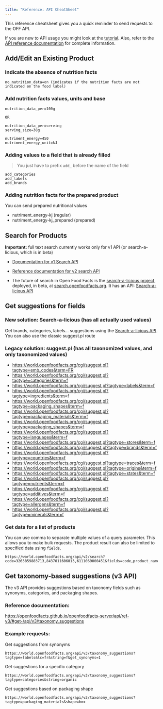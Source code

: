 ```yaml
---
title: "Reference: API CheatSheet"
---
```


This reference cheatsheet gives you a quick reminder to send requests to the OFF API.

If you are new to API usage you might look at the [tutorial](tutorial-off-api.md).
Also, refer to the [API reference documentation](ref-v2.md) for complete information.

## Add/Edit an Existing Product

### Indicate the absence of nutrition facts

```text title="Indicate the absence of nutrition facts"
no_nutrition_data=on (indicates if the nutrition facts are not indicated on the food label)
```

### Add nutrition facts values, units and base

```text title="Add nutrition facts values, units and base"
nutrition_data_per=100g

OR

nutrition_data_per=serving
serving_size=38g
```

```text title="Add nutrition facts values, units and base"
nutriment_energy=450
nutriment_energy_unit=kJ
```

### Adding values to a field that is already filled

> You just have to prefix `add_` before the name of the field

```text title="Adding values to a field that is already filled"
add_categories
add_labels
add_brands
```

### Adding nutrition facts for the prepared product
You can send prepared nutritional values
* nutriment_energy-kj (regular)
* nutriment_energy-kj_prepared (prepared)

## Search for Products

**Important:** full text search currently works only for v1 API (or search-a-licious, which is in beta)

* [Documentation for v1 Search API](https://wiki.openfoodfacts.org/API/Read/Search)

* [Reference documentation for v2 search API](https://openfoodfacts.github.io/openfoodfacts-server/api/ref-v2/#get-/api/v2/search)

* The future of search in Open Food Facts is the [search-a-licious project](https://github.com/openfoodfacts/search-a-licious), deployed, in beta, at [search.openfoodfacts.org](https://search.openfoodfacts.org/). It has an API: [Search-a-licious API](https://search.openfoodfacts.org/docs)

## Get suggestions for fields
### New solution: Search-a-licious (has all actually used values)
Get brands, categories, labels… suggestions using the [Search-a-licious API](https://search.openfoodfacts.org/docs). 
You can also use the classic suggest.pl route

### Legacy solution: suggest.pl (has all taxonomized values, and only taxonomized values)
* https://world.openfoodfacts.org/cgi/suggest.pl?tagtype=emb_codes&term=FR
* https://world.openfoodfacts.org/cgi/suggest.pl?tagtype=categories&term=f
* https://world.openfoodfacts.org/cgi/suggest.pl?tagtype=labels&term=f
* https://world.openfoodfacts.org/cgi/suggest.pl?tagtype=ingredients&term=f
* https://world.openfoodfacts.org/cgi/suggest.pl?tagtype=packaging_shapes&term=f
* https://world.openfoodfacts.org/cgi/suggest.pl?tagtype=packaging_materials&term=f
* https://world.openfoodfacts.org/cgi/suggest.pl?tagtype=packaging_shapes&term=f
* https://world.openfoodfacts.org/cgi/suggest.pl?tagtype=languages&term=f
* https://world.openfoodfacts.org/cgi/suggest.pl?tagtype=stores&term=f
* https://world.openfoodfacts.org/cgi/suggest.pl?tagtype=brands&term=f
* https://world.openfoodfacts.org/cgi/suggest.pl?tagtype=countries&term=f
* https://world.openfoodfacts.org/cgi/suggest.pl?tagtype=traces&term=f
* https://world.openfoodfacts.org/cgi/suggest.pl?tagtype=origins&term=f
* https://world.openfoodfacts.org/cgi/suggest.pl?tagtype=states&term=f
* https://world.openfoodfacts.org/cgi/suggest.pl?tagtype=nutrients&term=f
* https://world.openfoodfacts.org/cgi/suggest.pl?tagtype=additives&term=f
* https://world.openfoodfacts.org/cgi/suggest.pl?tagtype=allergens&term=f
* https://world.openfoodfacts.org/cgi/suggest.pl?tagtype=minerals&term=f

### Get data for a list of products

You can use comma to separate multiple values of a query parameter. This allows you to make bulk requests. The product result can also be limited to specified data using `fields`.

```text title="Get data for a list of products"
https://world.openfoodfacts.org/api/v2/search?code=3263859883713,8437011606013,6111069000451&fields=code,product_name
```

## Get taxonomy-based suggestions (v3 API)

The v3 API provides suggestions based on taxonomy fields such as synonyms, categories, and packaging shapes.

### Reference documentation:
https://openfoodfacts.github.io/openfoodfacts-server/api/ref-v3/#get-/api/v3/taxonomy_suggestions

### Example requests:
Get suggestions from synonyms
```text title="Example requests:"
https://world.openfoodfacts.org/api/v3/taxonomy_suggestions?tagtype=labels&lc=fr&string=f&get_synonyms=1
```
Get suggestions for a specific category
```text title="Example requests:"
https://world.openfoodfacts.org/api/v3/taxonomy_suggestions?tagtype=categories&string=organic
```
Get suggestions based on packaging shape
```text title="Example requests:"
https://world.openfoodfacts.org/api/v3/taxonomy_suggestions?tagtype=packaging_materials&shape=box
```
